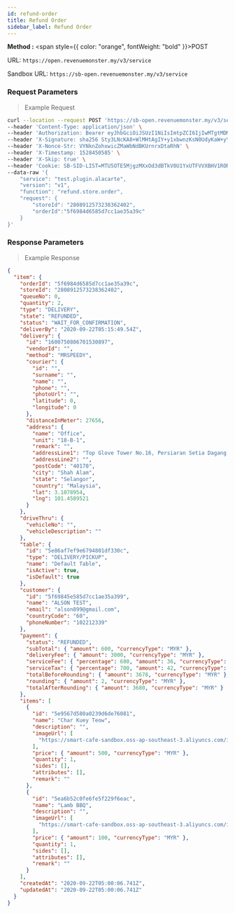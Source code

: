 ```yaml
---
id: refund-order
title: Refund Order
sidebar_label: Refund Order
---
```



**Method :** <span style={{ color: "orange", fontWeight: "bold" }}>POST</span><br/>

URL: `https://open.revenuemonster.my/v3/service`<br/>

Sandbox URL: `https://sb-open.revenuemonster.my/v3/service`

### Request Parameters

> Example Request

```bash
curl --location --request POST 'https://sb-open.revenuemonster.my/v3/service' \
--header 'Content-Type: application/json' \
--header 'Authorization: Bearer eyJhbGciOiJSUzI1NiIsImtpZCI6IjIwMTgtMDMtMTMiLCJ0eXAiOiJKV1QifQ.eyJhdWQiOlsiYXBpX2NsaWVudEBFaGNLQzA5QmRYUm9RMnhwWlc1MEVKTE42dFdBMG82MEx3Il0sImV4cCI6MTYwMzI1NDU2OSwiaWF0IjoxNjAwNjYyNTY5LCJpc3MiOiJodHRwczovL3NiLW9hdXRoLnJldmVudWVtb25zdGVyLm15IiwianRpIjoiRWh3S0VFOUJkWFJvUVdOalpYTnpWRzlyWlc0UTZNenR5b1RFckpzVyIsIm5iZiI6MTYwMDY2MjU2OSwic3ViIjoiRWhRS0NFMWxjbU5vWVc1MEVKWFZ6ZDN3cmFxVE9SSVFDZ1JWYzJWeUVJeUpxSXp2eU1QVmNRIn0.H3G6UDX7sR9EXtTMNs4Q2OHdhUGIhhCfdlAeOpywH4rDuVOcWXXwzF4Imbx8E7I10vFAJpwYZrEkCWCdCCw-WV11y9VT5kP6k75CeS-ZPMOLcKnC5iFT7vEi07r6ovwty9erlcZeXrtrmEIn3rnLva-dxSg3vZ2MyymoNDk-kV7ltXnkoWW4jtXRls6siLhxeY__8kXn2qa0ojVX4Nm6HmzN_vgi-RKSmToMgsdzTF94Y61QVBWhZfolD2-JpHx4qNlklcUdv8HOJ1QHHWpyoJytaJmvr3GJ5G399LbcTLwxB1p2qPg7z4hpoGNu4AP-ybRJVC3P9q9OscQYDNX-dA' \
--header 'X-Signature: sha256 Sty3LNcKA8+WlMHtAgIY+y1xbwnzKsN0UdyKaW+yYIgcTkBAtF7G5Lx251qQITURJ4wiXPDODxhs1nFVmBBing==' \
--header 'X-Nonce-Str: VYNknZohxwicZMaWbNdBKUrnrxDtaRhN' \
--header 'X-Timestamp: 1528450585' \
--header 'X-Skip: true' \
--header 'Cookie: SB-SID-LIST=MTU5OTE5MjgzMXxOd3dBTkV0U1YxUTFVVXBHV1RORFNVeFhUMDVXVUZWQlJqSmFRa2hCTjBwVE5rYzNUbGRPVDFWWldWbEdVRE0xVVVZek5qTTFSMUU9fJOuNAHQx3JzseOCgLHttpZxwd5Sw46dyY-76pvKkUfE; SB-SID=MTU5OTE5MjgzMXxOd3dBTkVwSFVWVklOVFl6VWtGVFFWTlJORVpaVDFwRFNVTkNSMHMwV1VsSVQxQklNalUwVlVWQ1JGaEZVMG8zVXpkUlVVczJUMEU9fAF5jKSWmCYcLnMxwtmP9INye1UQSY9N6WXXO4sXUi2W; DEV-SID-LIST=MTYwMDQyMDc0NnxOd3dBTkZGS05FaFpSRkpLUVVoWFFVOUhTMGhJUmxZM1JVRkJObE5hUjBWU1ZVeEhVRFl6VkV0TFEwdFJXVGMzVEVwWFZ6WlhSMUU9fL0oW5k7HmzYM9-tdI3uzhszpjftGruCZD9EunqTledF; DEV-SID=MTYwMDQyMDc0NnxOd3dBTkRKYVJFODJXRFJQTWxwSFdFeFdOa3cxU0U5VE4wUkNTelZYVmpkT1VEWTNTRmRhTkU5WVNGQkhOMHhOUmpWSlZsQlFXVUU9fPny0cm7qpc_FKeFUzvLT02pxoMXzLkIHkzz_sR4xiWs; route=98167a1c8a2a1948312c3dab462ebc5a' \
--data-raw '{
    "service": "test.plugin.alacarte",
    "version": "v1",
    "function": "refund.store.order",
    "request": {
        "storeId": "2808912573238362402",
        "orderId":"5f6984d6585d7cc1ae35a39c"
    }
}'
```

### Response Parameters

> Example Response

```json
{
  "item": {
    "orderId": "5f6984d6585d7cc1ae35a39c",
    "storeId": "2808912573238362402",
    "queueNo": 0,
    "quantity": 2,
    "type": "DELIVERY",
    "state": "REFUNDED",
    "status": "WAIT_FOR_CONFIRMATION",
    "deliverBy": "2020-09-22T05:15:49.54Z",
    "delivery": {
      "id": "1600750806701530897",
      "vendorId": "",
      "method": "MRSPEEDY",
      "courier": {
        "id": "",
        "surname": "",
        "name": "",
        "phone": "",
        "photoUrl": "",
        "latitude": 0,
        "longitude": 0
      },
      "distanceInMeter": 27656,
      "address": {
        "name": "Office",
        "unit": "18-B-1",
        "remark": "",
        "addressLine1": "Top Glove Tower No.16, Persiaran Setia Dagang, Setia Alam, Seksyen U13, Alam Nusantara",
        "addressLine2": "",
        "postCode": "40170",
        "city": "Shah Alam",
        "state": "Selangor",
        "country": "Malaysia",
        "lat": 3.1078954,
        "lng": 101.4589521
      }
    },
    "driveThru": {
      "vehicleNo": "",
      "vehicleDescription": ""
    },
    "table": {
      "id": "5e86af7ef9e6794801df330c",
      "type": "DELIVERY/PICKUP",
      "name": "Default Table",
      "isActive": true,
      "isDefault": true
    },
    "customer": {
      "id": "5f69845e585d7cc1ae35a399",
      "name": "ALSON TEST",
      "email": "alson899@gmail.com",
      "countryCode": "60",
      "phoneNumber": "102212339"
    },
    "payment": {
      "status": "REFUNDED",
      "subTotal": { "amount": 600, "currencyType": "MYR" },
      "deliveryFee": { "amount": 3000, "currencyType": "MYR" },
      "serviceFee": { "percentage": 600, "amount": 36, "currencyType": "MYR" },
      "serviceTax": { "percentage": 700, "amount": 42, "currencyType": "MYR" },
      "totalBeforeRounding": { "amount": 3678, "currencyType": "MYR" },
      "rounding": { "amount": 2, "currencyType": "MYR" },
      "totalAfterRounding": { "amount": 3680, "currencyType": "MYR" }
    },
    "items": [
      {
        "id": "5e9567d580a0239d6de76081",
        "name": "Char Kuey Teow",
        "description": "",
        "imageUrl": [
          "https://smart-cafe-sandbox.oss-ap-southeast-3.aliyuncs.com/images/4118165203679668885/4cf5f4e8-1f0d-4697-86ca-3c2c880f37f7"
        ],
        "price": { "amount": 500, "currencyType": "MYR" },
        "quantity": 1,
        "sides": [],
        "attributes": [],
        "remark": ""
      },
      {
        "id": "5ea6b52c0fe6fe5f229f6eac",
        "name": "Lamb BBQ",
        "description": "",
        "imageUrl": [
          "https://smart-cafe-sandbox.oss-ap-southeast-3.aliyuncs.com/images/4118165203679668885/d2192d9f-783c-4eeb-9903-9da5536f487f"
        ],
        "price": { "amount": 100, "currencyType": "MYR" },
        "quantity": 1,
        "sides": [],
        "attributes": [],
        "remark": ""
      }
    ],
    "createdAt": "2020-09-22T05:00:06.741Z",
    "updatedAt": "2020-09-22T05:00:06.741Z"
  }
}
```

